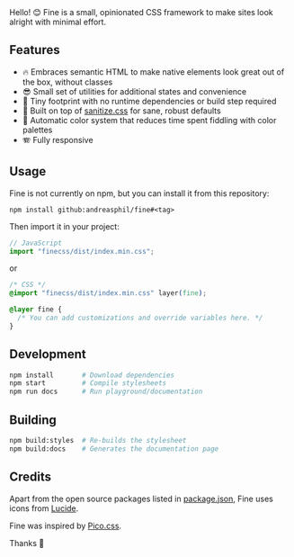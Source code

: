 
<PageHeader title="Getting started">
  Hello! 😊 Fine is a small, opinionated CSS framework to make sites look
  alright with minimal effort.
</PageHeader>

## Features

- 🔥 Embraces semantic HTML to make native elements look great out of the box, without classes
- 😎 Small set of utilities for additional states and convenience
- 🐛 Tiny footprint with no runtime dependencies or build step required
- 🧼 Built on top of [sanitize.css](https://github.com/csstools/sanitize.css) for sane, robust defaults
- 🌈 Automatic color system that reduces time spent fiddling with color palettes
- 🪗 Fully responsive

## Usage

Fine is not currently on npm, but you can install it from this repository:

```
npm install github:andreasphil/fine#<tag>
```

Then import it in your project:

```js
// JavaScript
import "finecss/dist/index.min.css";
```

or

```css
/* CSS */
@import "finecss/dist/index.min.css" layer(fine);

@layer fine {
  /* You can add customizations and override variables here. */
}
```

## Development

```sh
npm install       # Download dependencies
npm start         # Compile stylesheets
npm run docs      # Run playground/documentation
```

## Building

```sh
npm build:styles  # Re-builds the stylesheet
npm build:docs    # Generates the documentation page
```

## Credits

Apart from the open source packages listed in [package.json](package.json), Fine uses icons from [Lucide](https://lucide.dev/).

Fine was inspired by [Pico.css](https://picocss.com).

Thanks 🙏

